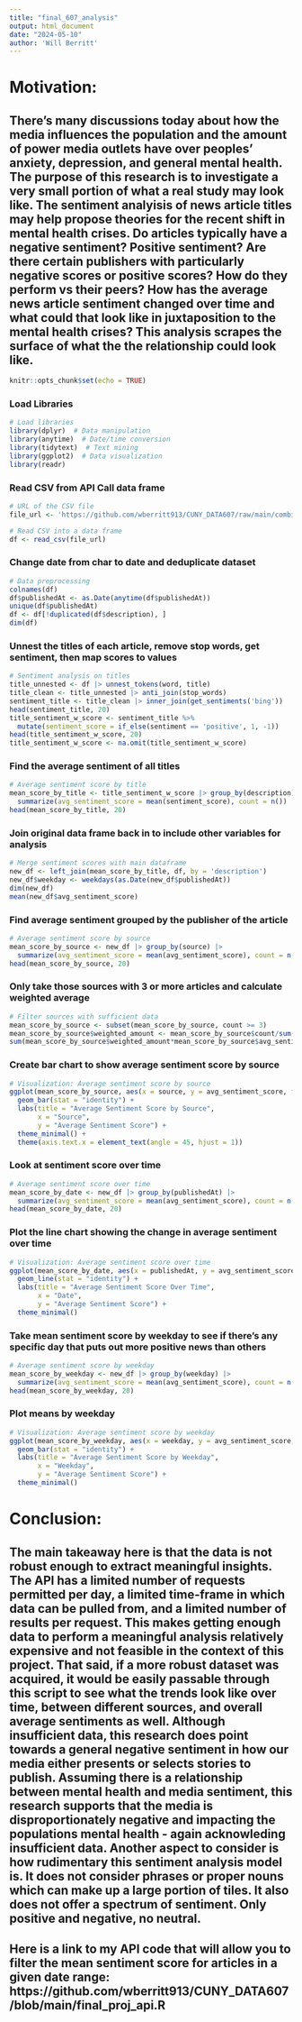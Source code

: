 ```yaml
---
title: "final_607_analysis"
output: html_document
date: "2024-05-10"
author: 'Will Berritt'
---
```

# Motivation:
## There's many discussions today about how the media influences the population and the amount of power media outlets have over peoples' anxiety, depression, and general mental health. The purpose of this research is to investigate a very small portion of what a real study may look like. The sentiment analyisis of news article titles may help propose theories for the recent shift in mental health crises. Do articles typically have a negative sentiment? Positive sentiment? Are there certain publishers with particularly negative scores or positive scores? How do they perform vs their peers? How has the average news article sentiment changed over time and what could that look like in juxtaposition to the mental health crises? This analysis scrapes the surface of what the the relationship could look like.
```r
knitr::opts_chunk$set(echo = TRUE)
```

### Load Libraries
```r
# Load libraries
library(dplyr)  # Data manipulation
library(anytime)  # Date/time conversion
library(tidytext)  # Text mining
library(ggplot2)  # Data visualization
library(readr)
```

### Read CSV from API Call data frame
```r
# URL of the CSV file
file_url <- 'https://github.com/wberritt913/CUNY_DATA607/raw/main/combined_df_final_project.csv'

# Read CSV into a data frame
df <- read_csv(file_url)
```

### Change date from char to date and deduplicate dataset
```r
# Data preprocessing
colnames(df)
df$publishedAt <- as.Date(anytime(df$publishedAt))
unique(df$publishedAt)
df <- df[!duplicated(df$description), ]
dim(df)
```

### Unnest the titles of each article, remove stop words, get sentiment, then map scores to values
```r
# Sentiment analysis on titles
title_unnested <- df |> unnest_tokens(word, title)
title_clean <- title_unnested |> anti_join(stop_words)
sentiment_title <- title_clean |> inner_join(get_sentiments('bing'))
head(sentiment_title, 20)
title_sentiment_w_score <- sentiment_title %>%
  mutate(sentiment_score = if_else(sentiment == 'positive', 1, -1))
head(title_sentiment_w_score, 20)
title_sentiment_w_score <- na.omit(title_sentiment_w_score)
```

### Find the average sentiment of all titles
```r
# Average sentiment score by title
mean_score_by_title <- title_sentiment_w_score |> group_by(description) |> 
  summarize(avg_sentiment_score = mean(sentiment_score), count = n())
head(mean_score_by_title, 20)
```

### Join original data frame back in to include other variables for analysis
```r
# Merge sentiment scores with main dataframe
new_df <- left_join(mean_score_by_title, df, by = 'description')
new_df$weekday <- weekdays(as.Date(new_df$publishedAt))
dim(new_df)
mean(new_df$avg_sentiment_score)
```

### Find average sentiment grouped by the publisher of the article
```r
# Average sentiment score by source
mean_score_by_source <- new_df |> group_by(source) |> 
  summarize(avg_sentiment_score = mean(avg_sentiment_score), count = n())
head(mean_score_by_source, 20)
```

### Only take those sources with 3 or more articles and calculate weighted average
```r
# Filter sources with sufficient data
mean_score_by_source <- subset(mean_score_by_source, count >= 3)
mean_score_by_source$weighted_amount <- mean_score_by_source$count/sum(mean_score_by_source$count)
sum(mean_score_by_source$weighted_amount*mean_score_by_source$avg_sentiment_score)
```

### Create bar chart to show average sentiment score by source
```r
# Visualization: Average sentiment score by source
ggplot(mean_score_by_source, aes(x = source, y = avg_sentiment_score, fill = source)) +
  geom_bar(stat = "identity") +
  labs(title = "Average Sentiment Score by Source",
       x = "Source",
       y = "Average Sentiment Score") +
  theme_minimal() +
  theme(axis.text.x = element_text(angle = 45, hjust = 1))
```

### Look at sentiment score over time
```r
# Average sentiment score over time
mean_score_by_date <- new_df |> group_by(publishedAt) |> 
  summarize(avg_sentiment_score = mean(avg_sentiment_score), count = n())
head(mean_score_by_date, 20)
```

### Plot the line chart showing the change in average sentiment over time
```r
# Visualization: Average sentiment score over time
ggplot(mean_score_by_date, aes(x = publishedAt, y = avg_sentiment_score)) +
  geom_line(stat = "identity") +
  labs(title = "Average Sentiment Score Over Time",
       x = "Date",
       y = "Average Sentiment Score") +
  theme_minimal()
```

### Take mean sentiment score by weekday to see if there's any specific day that puts out more positive news than others 
```r
# Average sentiment score by weekday
mean_score_by_weekday <- new_df |> group_by(weekday) |> 
  summarize(avg_sentiment_score = mean(avg_sentiment_score), count = n())
head(mean_score_by_weekday, 20)
```

### Plot means by weekday
```r
# Visualization: Average sentiment score by weekday
ggplot(mean_score_by_weekday, aes(x = weekday, y = avg_sentiment_score, fill = weekday)) +
  geom_bar(stat = "identity") +
  labs(title = "Average Sentiment Score by Weekday",
       x = "Weekday",
       y = "Average Sentiment Score") +
  theme_minimal()
```

# Conclusion:
## The main takeaway here is that the data is not robust enough to extract meaningful insights. The API has a limited number of requests permitted per day, a limited time-frame in which data can be pulled from, and a limited number of results per request. This makes getting enough data to perform a meaningful analysis relatively expensive and not feasible in the context of this project. That said, if a more robust dataset was acquired, it would be easily passable through this script to see what the trends look like over time, between different sources, and overall average sentiments as well. Although insufficient data, this research does point towards a general negative sentiment in how our media either presents or selects stories to publish. Assuming there is a relationship between mental health and media sentiment, this research supports that the media is disproportionately negative and impacting the populations mental health - again acknowleding insufficient data. Another aspect to consider is how rudimentary this sentiment analysis model is. It does not consider phrases or proper nouns which can make up a large portion of tiles. It also does not offer a spectrum of sentiment. Only positive and negative, no neutral.

## Here is a link to my API code that will allow you to filter the mean sentiment score for articles in a given date range: https://github.com/wberritt913/CUNY_DATA607/blob/main/final_proj_api.R